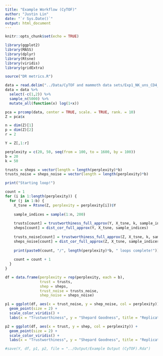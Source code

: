 ```yaml
---
title: "Example Workflow (CyTOF)"
author: "Justin Lin"
date: "`r Sys.Date()`"
output: html_document
---
```


```r
knitr::opts_chunk$set(echo = TRUE)

library(ggplot2)
library(MASS)
library(dplyr)
library(Rtsne)
library(viridis)
library(gridExtra)

source("DR metrics.R")
```

```r
data = read.delim("../Data/CyTOF and mammoth data sets/Exp1_NK_uns_CD4_inf.txt")
data = data %>%
  select(-c(1,2)) %>%
  sample_n(5000) %>%
  mutate_all(function(x) log(1+x))
```

```r
pca = prcomp(data, center = TRUE, scale. = TRUE, rank. = 10)
Z = pca$x

n = dim(Z)[1]
p = dim(Z)[2]
r = 2

Y = Z[,1:r]
```

```r
perplexity = c(20, 50, seq(from = 100, to = 1600, by = 100))
b = 20
k = 50

trusts = sheps = vector(length = length(perplexity)*b)
trusts_noise = sheps_noise = vector(length = length(perplexity)*b)

print("Starting loop!")

count = 1
for (i in 1:length(perplexity)) {
  for (j in 1:b) {
    X_tsne = Rtsne(Z, perplexity = perplexity[i])$Y
    
    sample_indices = sample(1:n, 200)
    
    trusts[count] = trustworthiness_full_approx(Y, X_tsne, k, sample_indices)
    sheps[count] = dist_cor_full_approx(Y, X_tsne, sample_indices)
    
    trusts_noise[count] = trustworthiness_full_approx(Z, X_tsne, k, sample_indices)
    sheps_noise[count] = dist_cor_full_approx(Z, X_tsne, sample_indices)
    
    print(paste0(count, "/", length(perplexity)*b, " loops complete!"))
    
    count = count + 1
  }
}
```

```r
df = data.frame(perplexity = rep(perplexity, each = b),
                trust = trusts,
                shep = sheps,
                trust_noise = trusts_noise,
                shep_noise = sheps_noise)

p1 = ggplot(df, aes(x = trust_noise, y = shep_noise, col = perplexity)) + 
  geom_point(size = 2) + 
  scale_color_viridis() + 
  labs(x = "Trustworthiness", y = "Shepard Goodness", title = "Replicating Signal + Noise")

p2 = ggplot(df, aes(x = trust, y = shep, col = perplexity)) + 
  geom_point(size = 2) + 
  scale_color_viridis() + 
  labs(x = "Trustworthiness", y = "Shepard Goodness", title = "Replicating Signal")

#save(Y, df, p1, p2, file = "../Output/Example Output (CyTOF).Rda")
```

